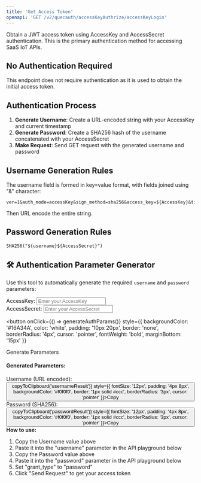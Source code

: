 ```yaml
---
title: 'Get Access Token'
openapi: 'GET /v2/quecauth/accessKeyAuthrize/accessKeyLogin'
---
```


Obtain a JWT access token using AccessKey and AccessSecret authentication. This is the primary authentication method for accessing SaaS IoT APIs.

## No Authentication Required

This endpoint does not require authentication as it is used to obtain the initial access token.

## Authentication Process

1. **Generate Username**: Create a URL-encoded string with your AccessKey and current timestamp
2. **Generate Password**: Create a SHA256 hash of the username concatenated with your AccessSecret
3. **Make Request**: Send GET request with the generated username and password

## Username Generation Rules

The username field is formed in key=value format, with fields joined using "&" character:

```
ver=1&auth_mode=accessKey&sign_method=sha256&access_key=${AccessKey}&timestamp=${timestamp}
```

Then URL encode the entire string.

## Password Generation Rules

```
SHA256("${username}${AccessSecret}")
```

## 🛠️ Authentication Parameter Generator

Use this tool to automatically generate the required `username` and `password` parameters:

<div style={{
  border: '1px solid #e1e5e9',
  borderRadius: '8px',
  padding: '20px',
  marginBottom: '20px',
  backgroundColor: '#f8f9fa'
}}>

<div style={{ marginBottom: '15px' }}>
  <label style={{ display: 'block', marginBottom: '5px', fontWeight: 'bold' }}>AccessKey:</label>
  <input 
    type="text" 
    id="accessKey" 
    placeholder="Enter your AccessKey"
    style={{
      width: '100%',
      padding: '8px 12px',
      border: '1px solid #ccc',
      borderRadius: '4px',
      fontSize: '14px'
    }}
  />
</div>

<div style={{ marginBottom: '15px' }}>
  <label style={{ display: 'block', marginBottom: '5px', fontWeight: 'bold' }}>AccessSecret:</label>
  <input 
    type="password" 
    id="accessSecret" 
    placeholder="Enter your AccessSecret"
    style={{
      width: '100%',
      padding: '8px 12px',
      border: '1px solid #ccc',
      borderRadius: '4px',
      fontSize: '14px'
    }}
  />
</div>

<button 
  onClick={() => generateAuthParams()}
  style={{
    backgroundColor: '#16A34A',
    color: 'white',
    padding: '10px 20px',
    border: 'none',
    borderRadius: '4px',
    cursor: 'pointer',
    fontWeight: 'bold',
    marginBottom: '15px'
  }}
>
  Generate Parameters
</button>

<div id="authResult" style={{ display: 'none' }}>
  <h4>Generated Parameters:</h4>
  
  <div style={{ marginBottom: '10px' }}>
    <label style={{ fontWeight: 'bold' }}>Username (URL encoded):</label>
    <div style={{
      backgroundColor: '#fff',
      padding: '8px',
      border: '1px solid #ddd',
      borderRadius: '4px',
      fontFamily: 'monospace',
      fontSize: '12px',
      wordBreak: 'break-all',
      margin: '5px 0'
    }}>
      <span id="usernameResult"></span>
    </div>
    <button onClick={() => copyToClipboard('usernameResult')} style={{
      fontSize: '12px',
      padding: '4px 8px',
      backgroundColor: '#f0f0f0',
      border: '1px solid #ccc',
      borderRadius: '3px',
      cursor: 'pointer'
    }}>Copy</button>
  </div>

  <div style={{ marginBottom: '10px' }}>
    <label style={{ fontWeight: 'bold' }}>Password (SHA256):</label>
    <div style={{
      backgroundColor: '#fff',
      padding: '8px',
      border: '1px solid #ddd',
      borderRadius: '4px',
      fontFamily: 'monospace',
      fontSize: '12px',
      wordBreak: 'break-all',
      margin: '5px 0'
    }}>
      <span id="passwordResult"></span>
    </div>
    <button onClick={() => copyToClipboard('passwordResult')} style={{
      fontSize: '12px',
      padding: '4px 8px',
      backgroundColor: '#f0f0f0',
      border: '1px solid #ccc',
      borderRadius: '3px',
      cursor: 'pointer'
    }}>Copy</button>
  </div>

  <div style={{
    backgroundColor: '#e7f3ff',
    padding: '10px',
    borderRadius: '4px',
    border: '1px solid #b3d9ff',
    fontSize: '14px'
  }}>
    <strong>How to use:</strong>
    <ol style={{ margin: '8px 0', paddingLeft: '20px' }}>
      <li>Copy the Username value above</li>
      <li>Paste it into the "username" parameter in the API playground below</li>
      <li>Copy the Password value above</li>
      <li>Paste it into the "password" parameter in the API playground below</li>
      <li>Set "grant_type" to "password"</li>
      <li>Click "Send Request" to get your access token</li>
    </ol>
  </div>
</div>

</div>

<script dangerouslySetInnerHTML={{
  __html: `
    async function sha256(message) {
      const msgUint8 = new TextEncoder().encode(message);
      const hashBuffer = await crypto.subtle.digest('SHA-256', msgUint8);
      const hashArray = Array.from(new Uint8Array(hashBuffer));
      const hashHex = hashArray.map(b => b.toString(16).padStart(2, '0')).join('');
      return hashHex;
    }

    async function generateAuthParams() {
      const accessKey = document.getElementById('accessKey').value.trim();
      const accessSecret = document.getElementById('accessSecret').value.trim();
      
      if (!accessKey || !accessSecret) {
        alert('Please enter both AccessKey and AccessSecret');
        return;
      }
      
      try {
        // Generate timestamp (current time in milliseconds)
        const timestamp = Date.now().toString();
        
        // Create username string
        const usernameRaw = \`ver=1&auth_mode=accessKey&sign_method=sha256&access_key=\${accessKey}&timestamp=\${timestamp}\`;
        
        // URL encode username
        const usernameEncoded = encodeURIComponent(usernameRaw);
        
        // Generate SHA256 password
        const passwordInput = usernameRaw + accessSecret;
        const passwordHash = await sha256(passwordInput);
        
        // Display results
        document.getElementById('usernameResult').textContent = usernameEncoded;
        document.getElementById('passwordResult').textContent = passwordHash;
        document.getElementById('authResult').style.display = 'block';
      } catch (error) {
        console.error('Error generating parameters:', error);
        alert('Error generating parameters. Please try again.');
      }
    }

    function copyToClipboard(elementId) {
      const text = document.getElementById(elementId).textContent;
      navigator.clipboard.writeText(text).then(function() {
        // Visual feedback
        const button = event.target;
        const originalText = button.textContent;
        button.textContent = 'Copied!';
        button.style.backgroundColor = '#16A34A';
        button.style.color = 'white';
        setTimeout(() => {
          button.textContent = originalText;
          button.style.backgroundColor = '#f0f0f0';
          button.style.color = 'black';
        }, 1000);
      }).catch(function(err) {
        console.error('Could not copy text: ', err);
        alert('Copy failed. Please select and copy manually.');
      });
    }
  `
}} />

## Step-by-Step Guide

### Prerequisites
- Your **AccessKey** (from SaaS platform)
- Your **AccessSecret** (from SaaS platform)

### Step 1: Generate Timestamp
```javascript
// JavaScript
const timestamp = Date.now().toString();

// Python
import time
timestamp = str(int(time.time() * 1000))

// Bash
TIMESTAMP=$(date +%s%3N)
```

### Step 2: Create Username String
Format: `ver=1&auth_mode=accessKey&sign_method=sha256&access_key=${YOUR_ACCESS_KEY}&timestamp=${timestamp}`

```javascript
// JavaScript example (replace YOUR_ACCESS_KEY with your actual AccessKey)
const username = `ver=1&auth_mode=accessKey&sign_method=sha256&access_key=${YOUR_ACCESS_KEY}&timestamp=${timestamp}`;
```

### Step 3: URL Encode Username
```javascript
// JavaScript
const usernameEncoded = encodeURIComponent(username);

// Python
import urllib.parse
username_encoded = urllib.parse.quote(username)
```

### Step 4: Generate SHA256 Password
Concatenate username (before encoding) + YOUR_ACCESS_SECRET, then SHA256 hash:

```javascript
// JavaScript (using crypto)
const crypto = require('crypto');
const password = crypto.createHash('sha256').update(username + YOUR_ACCESS_SECRET).digest('hex');

// Python
import hashlib
password = hashlib.sha256((username + YOUR_ACCESS_SECRET).encode()).hexdigest()
```

### Step 5: Make API Request

#### Using Hoppscotch/Postman:
1. **Method**: GET
2. **URL**: `https://iot-api.acceleronix.io/v2/quecauth/accessKeyAuthrize/accessKeyLogin`
3. **Headers**:
   - `Content-Type: application/json`
4. **Query Parameters**:
   - `grant_type`: `password`
   - `username`: `[YOUR_ENCODED_USERNAME]`
   - `password`: `[YOUR_SHA256_HASH]`

### Complete Bash Template:
```bash
# REPLACE THESE WITH YOUR ACTUAL CREDENTIALS
ACCESS_KEY="YOUR_ACCESS_KEY_HERE"
ACCESS_SECRET="YOUR_ACCESS_SECRET_HERE"

# Step 1: Generate timestamp
TIMESTAMP=$(date +%s%3N)

# Step 2: Create username
USERNAME="ver=1&auth_mode=accessKey&sign_method=sha256&access_key=${ACCESS_KEY}&timestamp=${TIMESTAMP}"

# Step 3: URL encode username
USERNAME_ENCODED=$(python3 -c "import urllib.parse; print(urllib.parse.quote('${USERNAME}'))")

# Step 4: Generate password
PASSWORD=$(echo -n "${USERNAME}${ACCESS_SECRET}" | sha256sum | awk '{print $1}')

# Step 5: Make request
curl -X GET "https://iot-api.acceleronix.io/v2/quecauth/accessKeyAuthrize/accessKeyLogin?grant_type=password&username=${USERNAME_ENCODED}&password=${PASSWORD}" \
  -H "Content-Type: application/json"
```

### ⚠️ Important Notes
- Replace `YOUR_ACCESS_KEY_HERE` and `YOUR_ACCESS_SECRET_HERE` with your actual credentials
- Keep your AccessSecret secure and never share it
- The timestamp should be current time in milliseconds

## Response

Successful response includes:
- `access_token`: JWT token for API authentication  
- `expires_in`: Token validity period (86400 seconds = 24 hours)
- `token_type`: Always "jwt"
